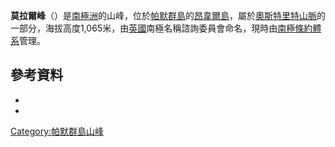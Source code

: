 {{coord|64|41|S|63|19|W|source:GNIS|display=title}}

'''莫拉爾峰'''（{{lang-en|Molar Peak}}）是[[南極洲|南極洲]]的山峰，位於[[帕默群島|帕默群島]]的[[昂韋爾島|昂韋爾島]]，屬於[[奧斯特里特山脈|奧斯特里特山脈]]的一部分，海拔高度1,065米，由[[英國|英國]]南極名稱諮詢委員會命名，現時由[[南極條約體系|南極條約體系]]管理。

==參考資料==
*{{cite gnis | type = antarid | id = 10124| name = Molar Peak | accessdate = 2013-10-29}}
*{{usgs-gazetteer|id=10124}}

{{DEFAULTSORT:Molar Peak}}
[[Category:帕默群島山峰|Category:帕默群島山峰]]


{{PalmerArchipelago-geo-stub}}